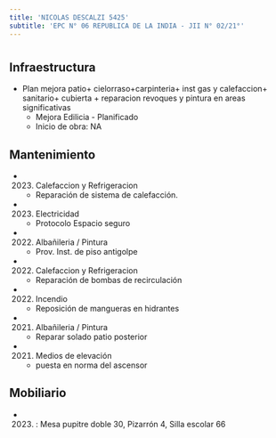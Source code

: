 ```yaml
---
title: 'NICOLAS DESCALZI 5425'
subtitle: 'EPC N° 06 REPUBLICA DE LA INDIA - JII N° 02/21°'
---
```


#
## Infraestructura

* Plan mejora patio+ cielorraso+carpinteria+ inst gas y calefaccion+ sanitario+ cubierta + reparacion revoques y pintura en areas significativas 
    + Mejora Edilicia - Planificado 
    + Inicio de obra: NA 






## Mantenimiento

*  (2023) Calefaccion y Refrigeracion 
    + Reparación de sistema de calefacción.

*  (2023) Electricidad 
    + Protocolo Espacio seguro

*  (2022) Albañileria / Pintura 
    + Prov. Inst.  de piso antigolpe

*  (2022) Calefaccion y Refrigeracion 
    + Reparación de bombas de recirculación

*  (2022) Incendio 
    + Reposición de mangueras en hidrantes

*  (2021) Albañileria / Pintura 
    + Reparar solado patio posterior

*  (2021) Medios de elevación 
    + puesta en norma del ascensor





## Mobiliario

*  (2023) : Mesa pupitre doble 30, Pizarrón 4, Silla escolar 66 



